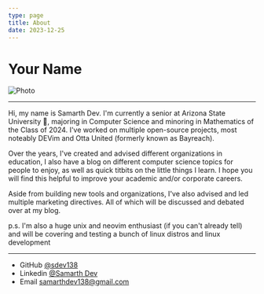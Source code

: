 ```yaml
---
type: page
title: About
date: 2023-12-25
---
```


# Your Name
<Image
  src="/images/SamarthDevMonoPort.jpg"
  alt="Photo"
  width={200}
  height={100}
  className="next-image"
/>

---

Hi, my name is Samarth Dev. I'm currently a senior at Arizona State University 🔱, majoring in Computer Science and minoring in Mathematics of the Class of 2024. I've worked on multiple open-source projects, most noteably DEVim and Otta United (formerly known as Bayreach).

Over the years, I've created and advised different organizations in education, I also have a blog on different computer science topics for people to enjoy, as well as quick titbits on the little things I learn. I hope you will find this helpful to improve your academic and/or corporate careers.

Aside from building new tools and organizations, I've also advised and led multiple marketing directives. All of which will be discussed and debated over at my blog.

p.s. I'm also a huge unix and neovim enthusiast (if you can't already tell) and will be covering and testing a bunch of linux distros and linux development

---

- GitHub [@sdev138](https://github.com/sdev138)
- Linkedin [@Samarth Dev](https://www.linkedin.com/in/samarth-dev/)
- Email samarthdev138@gmail.com
